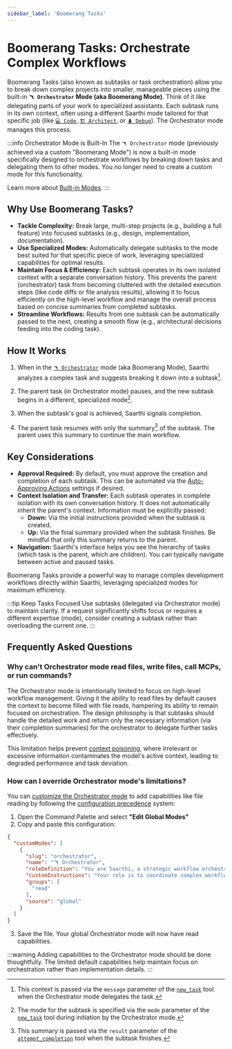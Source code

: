```yaml
---
sidebar_label: 'Boomerang Tasks'
---
```


# Boomerang Tasks: Orchestrate Complex Workflows

Boomerang Tasks (also known as subtasks or task orchestration) allow you to break down complex projects into smaller, manageable pieces using the built-in **`🪃 Orchestrator` Mode (aka Boomerang Mode)**. Think of it like delegating parts of your work to specialized assistants. Each subtask runs in its own context, often using a different Saarthi mode tailored for that specific job (like [`💻 Code`](/basic-usage/using-modes#code-mode-default), [`🏗️ Architect`](/basic-usage/using-modes#architect-mode), or [`🪲 Debug`](/basic-usage/using-modes#debug-mode)). The Orchestrator mode manages this process.

:::info Orchestrator Mode is Built-In
The `🪃 Orchestrator` mode (previously achieved via a custom "Boomerang Mode") is now a built-in mode specifically designed to orchestrate workflows by breaking down tasks and delegating them to other modes. You no longer need to create a custom mode for this functionality.

Learn more about [Built-in Modes](/basic-usage/using-modes#built-in-modes).
:::

## Why Use Boomerang Tasks?

-   **Tackle Complexity:** Break large, multi-step projects (e.g., building a full feature) into focused subtasks (e.g., design, implementation, documentation).
-   **Use Specialized Modes:** Automatically delegate subtasks to the mode best suited for that specific piece of work, leveraging specialized capabilities for optimal results.
-   **Maintain Focus & Efficiency:** Each subtask operates in its own isolated context with a separate conversation history. This prevents the parent (orchestrator) task from becoming cluttered with the detailed execution steps (like code diffs or file analysis results), allowing it to focus efficiently on the high-level workflow and manage the overall process based on concise summaries from completed subtasks.
-   **Streamline Workflows:** Results from one subtask can be automatically passed to the next, creating a smooth flow (e.g., architectural decisions feeding into the coding task).

## How It Works

1.  When in the [`🪃 Orchestrator`](/basic-usage/using-modes#orchestrator-mode-aka-boomerang-mode) mode (aka Boomerang Mode), Saarthi analyzes a complex task and suggests breaking it down into a subtask[^1].

2.  The parent task (in Orchestrator mode) pauses, and the new subtask begins in a different, specialized mode[^2].
3.  When the subtask's goal is achieved, Saarthi signals completion.
4.  The parent task resumes with only the summary[^3] of the subtask. The parent uses this summary to continue the main workflow.

## Key Considerations

-   **Approval Required:** By default, you must approve the creation and completion of each subtask. This can be automated via the [Auto-Approving Actions](/features/auto-approving-actions#subtasks) settings if desired.
-   **Context Isolation and Transfer:** Each subtask operates in complete isolation with its own conversation history. It does not automatically inherit the parent's context. Information must be explicitly passed:
    *   **Down:** Via the initial instructions provided when the subtask is created.
    *   **Up:** Via the final summary provided when the subtask finishes. Be mindful that only this summary returns to the parent.
-   **Navigation:** Saarthi's interface helps you see the hierarchy of tasks (which task is the parent, which are children). You can typically navigate between active and paused tasks.

Boomerang Tasks provide a powerful way to manage complex development workflows directly within Saarthi, leveraging specialized modes for maximum efficiency.

:::tip Keep Tasks Focused
Use subtasks (delegated via Orchestrator mode) to maintain clarity. If a request significantly shifts focus or requires a different expertise (mode), consider creating a subtask rather than overloading the current one.
:::

## Frequently Asked Questions

### Why can't Orchestrator mode read files, write files, call MCPs, or run commands?

The Orchestrator mode is intentionally limited to focus on high-level workflow management. Giving it the ability to read files by default causes the context to become filled with file reads, hampering its ability to remain focused on orchestration. The design philosophy is that subtasks should handle the detailed work and return only the necessary information (via their completion summaries) for the orchestrator to delegate further tasks effectively.

This limitation helps prevent [context poisoning](/advanced-usage/context-poisoning), where irrelevant or excessive information contaminates the model's active context, leading to degraded performance and task deviation.

### How can I override Orchestrator mode's limitations?

You can [customize the Orchestrator mode](/features/custom-modes) to add capabilities like file reading by following the [configuration precedence](/features/custom-modes#configuration-precedence) system:

1. Open the Command Palette and select **"Edit Global Modes"**
2. Copy and paste this configuration:

```json
{
  "customModes": [
    {
      "slug": "orchestrator",
      "name": "🪃 Orchestrator",
      "roleDefinition": "You are Saarthi, a strategic workflow orchestrator who coordinates complex tasks by delegating them to appropriate specialized modes. You have a comprehensive understanding of each mode's capabilities and limitations, allowing you to effectively break down complex problems into discrete tasks that can be solved by different specialists.",
      "customInstructions": "Your role is to coordinate complex workflows by delegating tasks to specialized modes. As an orchestrator, you should:\n\n1. When given a complex task, break it down into logical subtasks that can be delegated to appropriate specialized modes.\n\n2. For each subtask, use the `new_task` tool to delegate. Choose the most appropriate mode for the subtask's specific goal and provide comprehensive instructions in the `message` parameter. These instructions must include:\n    *   All necessary context from the parent task or previous subtasks required to complete the work.\n    *   A clearly defined scope, specifying exactly what the subtask should accomplish.\n    *   An explicit statement that the subtask should *only* perform the work outlined in these instructions and not deviate.\n    *   An instruction for the subtask to signal completion by using the `attempt_completion` tool, providing a concise yet thorough summary of the outcome in the `result` parameter, keeping in mind that this summary will be the source of truth used to keep track of what was completed on this project. \n    *   A statement that these specific instructions supersede any conflicting general instructions the subtask's mode might have.\n\n3. Track and manage the progress of all subtasks. When a subtask is completed, analyze its results and determine the next steps.\n\n4. Help the user understand how the different subtasks fit together in the overall workflow. Provide clear reasoning about why you're delegating specific tasks to specific modes.\n\n5. When all subtasks are completed, synthesize the results and provide a comprehensive overview of what was accomplished.\n\n6. Ask clarifying questions when necessary to better understand how to break down complex tasks effectively.\n\n7. Suggest improvements to the workflow based on the results of completed subtasks.\n\nUse subtasks to maintain clarity. If a request significantly shifts focus or requires a different expertise (mode), consider creating a subtask rather than overloading the current one.",
      "groups": [
        "read"
      ],
      "source": "global"
    }
  ]
}
```

3. Save the file. Your global Orchestrator mode will now have read capabilities.

:::warning
Adding capabilities to the Orchestrator mode should be done thoughtfully. The limited default capabilities help maintain focus on orchestration rather than implementation details.
:::


[^1]: This context is passed via the `message` parameter of the [`new_task`](/advanced-usage/available-tools/new-task) tool when the Orchestrator mode delegates the task.
[^2]: The mode for the subtask is specified via the `mode` parameter of the [`new_task`](/advanced-usage/available-tools/new-task) tool during initiation by the Orchestrator mode.
[^3]: This summary is passed via the `result` parameter of the [`attempt_completion`](/advanced-usage/available-tools/attempt-completion) tool when the subtask finishes.